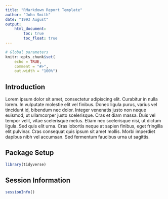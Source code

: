 ```yaml
---
title: "RMarkdown Report Template"
author: "John Smith"
date: "1993 August"
output:
    html_document:
        toc: true
        toc_float: true
---
```


```r
# Global parameters
knitr::opts_chunk$set(
    echo = TRUE,
    comment = "#>",
    out.width = "100%")
```

## Introduction

Lorem ipsum dolor sit amet, consectetur adipiscing elit. Curabitur in nulla lorem. In vulputate molestie elit vel finibus. Donec ligula purus, varius vel tincidunt id, bibendum nec dolor. Integer venenatis justo non neque euismod, ut ullamcorper justo scelerisque. Cras et diam massa. Duis vel tempor velit, vitae scelerisque metus. Etiam nec scelerisque nisi, ut dictum ligula. Sed quis elit urna. Cras lobortis neque at sapien finibus, eget fringilla elit pulvinar. Cras consequat quis ipsum sit amet mollis. Morbi imperdiet dapibus nibh vel accumsan. Sed fermentum faucibus urna ut sagittis.

## Package Setup

```r
library(tidyverse)
```

## Session Information

```r
sessionInfo()
```
